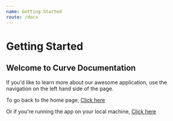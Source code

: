 ```yaml
---
name: Getting Started
route: /docs
---
```

# Getting Started

## Welcome to Curve Documentation
If you'd like to learn more about our awesome application, use the navigation on the left hand side of the page.

To go back to the home page, [Click here](http://localhost:8000/app/graph)

Or if you're running the app on your local machine, [Click here](http://localhost:8000/app/graph)